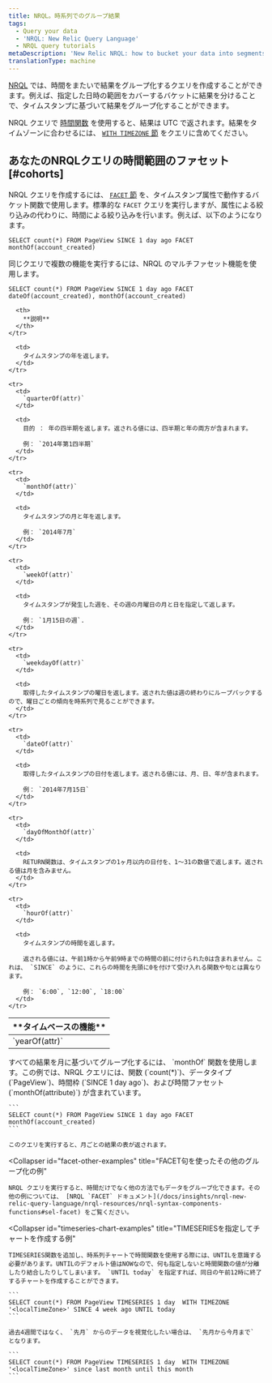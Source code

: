 ```yaml
---
title: NRQL。時系列でのグループ結果
tags:
  - Query your data
  - 'NRQL: New Relic Query Language'
  - NRQL query tutorials
metaDescription: 'New Relic NRQL: how to bucket your data into segments of time with the FACET clause.'
translationType: machine
---
```


[NRQL](/docs/query-data/nrql-new-relic-query-language/getting-started/introduction-nrql) では、時間をまたいで結果をグループ化するクエリを作成することができます。例えば、指定した日時の範囲をカバーするバケットに結果を分けることで、タイムスタンプに基づいて結果をグループ化することができます。

NRQL クエリで [時間関数](/docs/insights/use-insights-ui/time-settings/set-time-range-insights-dashboards-charts) を使用すると、結果は UTC で返されます。結果をタイムゾーンに合わせるには、 [`WITH TIMEZONE` 節](/docs/insights/nrql-new-relic-query-language/nrql-resources/nrql-syntax-components-functions#sel-timezone) をクエリに含めてください。

## あなたのNRQLクエリの時間範囲のファセット [#cohorts]

NRQL クエリを作成するには、 [`FACET` 節](/docs/insights/nrql-new-relic-query-language/nrql-resources/nrql-syntax-components-functions#sel-facett) を、タイムスタンプ属性で動作するバケット関数で使用します。標準的な `FACET` クエリを実行しますが、属性による絞り込みの代わりに、時間による絞り込みを行います。例えば、以下のようになります。

```
SELECT count(*) FROM PageView SINCE 1 day ago FACET monthOf(account_created)
```

同じクエリで複数の機能を実行するには、NRQL のマルチファセット機能を使用します。

```
SELECT count(*) FROM PageView SINCE 1 day ago FACET dateOf(account_created), monthOf(account_created)
```

<table>
  <thead>
    <tr>
      <th width={210}>
        **タイムベースの機能**
      </th>

      <th>
        **説明**
      </th>
    </tr>
  </thead>

  <tbody>
    <tr>
      <td>
        `yearOf(attr)`
      </td>

      <td>
        タイムスタンプの年を返します。
      </td>
    </tr>

    <tr>
      <td>
        `quarterOf(attr)`
      </td>

      <td>
        目的 ： 年の四半期を返します。返される値には、四半期と年の両方が含まれます。

        例： `2014年第1四半期`
      </td>
    </tr>

    <tr>
      <td>
        `monthOf(attr)`
      </td>

      <td>
        タイムスタンプの月と年を返します。

        例： `2014年7月`
      </td>
    </tr>

    <tr>
      <td>
        `weekOf(attr)`
      </td>

      <td>
        タイムスタンプが発生した週を、その週の月曜日の月と日を指定して返します。

        例： `1月15日の週`.
      </td>
    </tr>

    <tr>
      <td>
        `weekdayOf(attr)`
      </td>

      <td>
        取得したタイムスタンプの曜日を返します。返された値は週の終わりにループバックするので、曜日ごとの傾向を時系列で見ることができます。
      </td>
    </tr>

    <tr>
      <td>
        `dateOf(attr)`
      </td>

      <td>
        取得したタイムスタンプの日付を返します。返される値には、月、日、年が含まれます。

        例： `2014年7月15日`
      </td>
    </tr>

    <tr>
      <td>
        `dayOfMonthOf(attr)`
      </td>

      <td>
        RETURN関数は、タイムスタンプの1ヶ月以内の日付を、1～31の数値で返します。返される値は月を含みません。
      </td>
    </tr>

    <tr>
      <td>
        `hourOf(attr)`
      </td>

      <td>
        タイムスタンプの時間を返します。

        返される値には、午前1時から午前9時までの時間の前に付けられた0は含まれません。これは、 `SINCE` のように、これらの時間を先頭に0を付けて受け入れる関数や句とは異なります。

        例： `6:00`, `12:00`, `18:00`
      </td>
    </tr>
  </tbody>
</table>

<CollapserGroup>
  <Collapser
    id="facet-time-example"
    title="月別に集計"
  >
    すべての結果を月に基づいてグループ化するには、 `monthOf` 関数を使用します。この例では、NRQL クエリには、関数 (`count(*)`)、データタイプ (`PageView`)、時間枠 (`SINCE 1 day ago`)、および時間ファセット (`monthOf(attribute)`) が含まれています。

    ```
    SELECT count(*) FROM PageView SINCE 1 day ago FACET monthOf(account_created)
    ```

    このクエリを実行すると、月ごとの結果の表が返されます。
  </Collapser>

  <Collapser
    id="facet-other-examples"
    title="FACET句を使ったその他のグループ化の例"
  >
    NRQL クエリを実行すると、時間だけでなく他の方法でもデータをグループ化できます。その他の例については、 [NRQL `FACET` ドキュメント](/docs/insights/nrql-new-relic-query-language/nrql-resources/nrql-syntax-components-functions#sel-facet) をご覧ください。
  </Collapser>

  <Collapser
    id="timeseries-chart-examples"
    title="TIMESERIESを指定してチャートを作成する例"
  >
    TIMESERIES関数を追加し、時系列チャートで時間関数を使用する際には、UNTILを意識する必要があります。UNTILのデフォルト値はNOWなので、何も指定しないと時間関数の値が分離したり結合したりしてしまいます。 `UNTIL today` を指定すれば、同日の午前12時に終了するチャートを作成することができます。

    ```
    SELECT count(*) FROM PageView TIMESERIES 1 day  WITH TIMEZONE '<localTimeZone>' SINCE 4 week ago UNTIL today
    ```

    過去4週間ではなく、 `先月` からのデータを視覚化したい場合は、 `先月から今月まで` となります。

    ```
    SELECT count(*) FROM PageView TIMESERIES 1 day  WITH TIMEZONE '<localTimeZone>' since last month until this month
    ```
  </Collapser>
</CollapserGroup>
